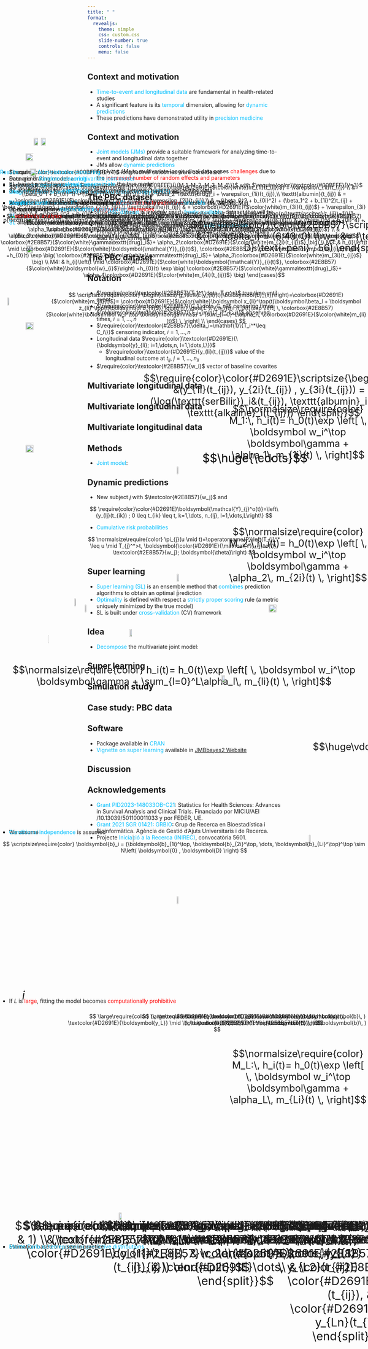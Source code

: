 ```yaml
---
title: " "
format:
  revealjs:
    theme: simple
    css: custom.css
    slide-number: true
    controls: false
    menu: false
---
```


## { data-state="cover-slide" data-background-image="images/cover1_1080.png" data-background-size="cover" visibility="uncounted"}

## Context and motivation

-   [Time-to-event and longitudinal data]{style="color:#00BFFF;"} are fundamental in health-related studies
-   A significant feature is its [temporal]{style="color:#00BFFF;"} dimension, allowing for [dynamic predictions]{style="color:#00BFFF;"}
-   These predictions have demonstrated utility in [precision medicine]{style="color:#00BFFF;"}

## Context and motivation

-   [Joint models (JMs)]{style="color:#00BFFF;"} provide a suitable framework for analyzing time-to-event and longitudinal data together
-   JMs allow [dynamic predictions]{style="color:#00BFFF;"}
-   Applying JMs to multivariate longitudinal data poses [challenges]{style="color:red;"} due to the [increased number of random effects and parameters]{style="color:red;"}

## The PBC dataset

-   The [PBC dataset]{style="color:#00BFFF;"} is a widely used, [freely available]{style="color:#00BFFF;"}, dataset that will be used to apply the methods
-   By using the PBC dataset, all methods are [fully reproducible]{style="color:#00BFFF;"} 
-   Primary biliary cirrhosis (PBC) is a rare disease that could eventually lead to liver cirrhosis


## The PBC dataset

<div style="position:absolute; top:12%; left:8%;" class="fragment fade-in-then-out">
  <img src="images/pbc2.png" style="width:90%; text-align:center;">
</div>

<div style="position:absolute; top:12%; left:8%;" class="fragment fade-in-then-out">
  <img src="images/pbc3.png" style="width:90%; text-align:center;">
</div>

<div style="position:absolute; top:12%; left:8%;" class="fragment fade-in-then-out">
  <img src="images/pbc4.png" style="width:90%; text-align:center;">
</div>

<div style="position:absolute; top:12%; left:8%;" class="fragment fade-in-then-out">
  <img src="images/pbc5.png" style="width:90%; text-align:center;">
</div>

<div style="position:absolute; top:12%; left:8%;" class="fragment fade-in-then-out">
  <img src="images/pbc6.png" style="width:90%; text-align:center;">
</div>

<div style="position:absolute; top:12%; left:8%;" class="fragment fade-in-then-out">
  <img src="images/pbc1.png" style="width:90%; text-align:center;">
</div>

<div style="position:absolute; top:12%; left:8%;" class="fragment fade-in-then-out">
  <img src="images/pbc_last.png" style="width:90%; text-align:center;">
</div>

## Notation

-   $\require{color}\textcolor{#2E8B57}{T_1^*,\dots, T_n^*}$ true time until event
-   $\require{color}\textcolor{#2E8B57}{C_1,\dots, C_n}$ censoring times
-   $\require{color}\textcolor{#2E8B57}{T_i=\min(T_i^*, C_i)}$ observed times, $i=1,\dotsc,n$
-   $\require{color}\textcolor{#2E8B57}{\delta_i=\mathbf{1}\{T_i^*\leq C_i\}}$ censoring indicator, $i=1,\dotsc,n$
-   Longitudinal data $\require{color}\textcolor{#D2691E}{\{\boldsymbol{y}_{li}; i=1,\dots,n, l=1,\dots,L\}}$
    -   $\require{color}\textcolor{#D2691E}{y_{li}(t_{ij})}$ value of the longitudinal outcome at $t_{ij}$, $j=1,\dots,n_{li}$
-   $\require{color}\textcolor{#2E8B57}{w_i}$ vector of baseline covarites


## Multivariate longitudinal data

<div style="position:absolute; top:15%; left:10%; font-size:30px;">
  <img src="images/men1.png" style="width:50%;" class="fragment fade-in">
</div>

<div style="position:absolute; top:15%; left:33%; font-size:30px;">
  <img src="images/men2.png" style="width:42%;" class="fragment fade-in">
</div>

<div style="position:absolute; top:30%; left:55%; font-size:30px;" class="fragment fade-in">
  $$\huge{\cdots}$$
</div>

<div style="position:absolute; top:15%; left:80%; font-size:30px;">
  <img src="images/men3.png" style="width:50%;" class="fragment fade-in">
</div>

<div style="position:absolute; top:55%; left:13%; font-size:30px;">
  <img src="images/arrow.png" style="width:18%;" class="fragment fade-in">
</div>

::: {.fragment .fade-in-then-out}
<div style="position:absolute; top:80%; left:9%; font-size:30px;">
  $$\require{color}\color{#2E8B57}\begin{split}
  (T_1 &,\delta_1) \\
  &w_1
  \end{split}$$
</div>
:::

<div style="position:absolute; top:80%; left:3%; font-size:30px;" class="fragment fade-in">
  $$\require{color}\color{#2E8B57}\scriptsize{\begin{split}
  (1.09 , & 1) \\
  (\text{female}, \text{ D} & \text{-peni} , 57)
  \end{split}}$$
</div>

<div style="position:absolute; top:55%; left:36%; font-size:30px;">
  <img src="images/arrow.png" style="width:18%;" class="fragment fade-in">
</div>

::: {.fragment .fade-in-then-out}
<div style="position:absolute; top:80%; left:32%; font-size:30px;">
  $$\require{color}\color{#2E8B57}\begin{split}
  (T_2 &,\delta_2) \\
  &w_2
  \end{split}$$
</div>
:::

<div style="position:absolute; top:80%; left:27%; font-size:30px;" class="fragment fade-in">
  $$\require{color}\color{#2E8B57}\scriptsize{\begin{split}
  (14.15 , & 0) \\
  (\text{female}, \text{ D} & \text{-peni}  , 56)
  \end{split}}$$
</div>

<div style="position:absolute; top:55%; left:84%; font-size:30px;">
  <img src="images/arrow.png" style="width:18%;" class="fragment fade-in">
</div>

::: {.fragment .fade-in-then-out}
<div style="position:absolute; top:80%; left:79%; font-size:30px;">
  $$\require{color}\color{#2E8B57}\begin{split}
  (T_n &,\delta_n) \\
  &w_n
  \end{split}$$
</div>
:::

<div style="position:absolute; top:80%; left:72%; font-size:30px;" class="fragment fade-in">
  $$\require{color}\color{#2E8B57}\scriptsize{\begin{split}
  (3.98 , & 0) \\
  (\text{female}, \text{ plac} & \text{ebo} , 33)
  \end{split}}$$
</div>


## Multivariate longitudinal data 

<div style="position:absolute; top:15%; left:10%; font-size:30px;">
  <img src="images/men1.png" style="width:50%;">
</div>

<div style="position:absolute; top:15%; left:33%; font-size:30px;">
  <img src="images/men2.png" style="width:42%;">
</div>

<div style="position:absolute; top:30%; left:55%; font-size:30px;">
  $$\huge{\cdots}$$
</div>

<div style="position:absolute; top:15%; left:80%; font-size:30px;">
  <img src="images/men3.png" style="width:50%;">
</div>

<div style="position:absolute; top:55%; left:13%; font-size:30px;">
  <img src="images/arrow.png" style="width:18%;">
</div>

<div style="position:absolute; top:55%; left:36%; font-size:30px;">
  <img src="images/arrow.png" style="width:18%;">
</div>

<div style="position:absolute; top:55%; left:84%; font-size:30px;">
  <img src="images/arrow.png" style="width:18%;">
</div>

<div style="position:absolute; top:80%; left:4%; font-size:30px;" class="fragment fade-in">
  $$\require{color}\scriptsize{\begin{split}
  \color{#2E8B57}(T_1 &,\color{#2E8B57}\delta_1) \\
  & \color{#2E8B57}w_1 \\
  \color{#D2691E}(y_{11}(t_{ij}), & \color{#D2691E}\dots, y_{L1}(t_{ij}))
  \end{split}}$$
</div>

<div style="position:absolute; top:80%; left:28%; font-size:30px;" class="fragment fade-in">
  $$\scriptsize{\begin{split}
  \color{#2E8B57}(T_2 &,\color{#2E8B57}\delta_2) \\
  & \color{#2E8B57}w_2 \\
  \color{#D2691E}(y_{12}(t_{ij}), & \color{#D2691E}\dots, y_{L2}(t_{ij}))
  \end{split}}$$
</div>

<div style="position:absolute; top:80%; left:75%; font-size:30px;" class="fragment fade-in">
  $$\scriptsize{\begin{split}
  \color{#2E8B57}(T_n &,\color{#2E8B57}\delta_n) \\
  & \color{#2E8B57}w_n \\
  \color{#D2691E}(y_{1n}(t_{ij}), & \color{#D2691E}\dots, y_{Ln}(t_{ij}))
  \end{split}}$$
</div>

## Multivariate longitudinal data

<div style="position:absolute; top:20%; left:2%; font-size:30px;">
  <img src="images/men5.png" style="width:50%;" class="fragment fade-in">
</div>

<div style="position:absolute; top:65%; left:6%; font-size:30px;" class="fragment fade-in">
  $$i$$
</div>

<div style="position:absolute; top:42%; left:13%; font-size:30px;">
  <img src="images/arrowh.png" style="width:10%;" class="fragment fade-in">
</div>

<div style="position:absolute; top:15%; left:52%; font-size:25px;" class="fragment fade-in">
  $$\require{color}\color{#2E8B57}\scriptsize{\begin{split}
  &(T_i ,\delta_i) = (6.43, 0) \\
  w_i &= (\text{female}, \text{ D} \text{-peni}  , 56)
  \end{split}}$$
</div>

<div style="position:absolute; top:25%; left:39%; font-size:25px;" class="fragment fade-in">
  $$\require{color}\color{#D2691E}\scriptsize{\begin{split}
  &(y_{1i}(t_{ij}), y_{2i}(t_{ij}) , y_{3i}(t_{ij})) = \\
  (\log(\texttt{serBilir})_i&(t_{ij}), \texttt{albumin}_i(t_{ij}), \texttt{alkaline}_i(t_{ij})) 
  \end{split}}$$
</div>

<div style="position:absolute; top:40%; left:23%; font-size:30px;">
  <img src="images/id_logSB_PBC.png" style="width:33%;" class="fragment fade-in">
</div>

<div style="position:absolute; top:38%; left:48%; font-size:30px;">
  <img src="images/id_alb_PBC.png" style="width:53%;" class="fragment fade-in">
</div>

<div style="position:absolute; top:40%; left:73%; font-size:30px;">
  <img src="images/id_alk_PBC.png" style="width:100%;" class="fragment fade-in">
</div>

## Methods

- [Joint model]{style="color:#00BFFF;"}:

<div style="position:absolute; top:20%; left:12%;" class="fragment fade-in">
  $$
  \scriptsize\require{color}
  \begin{cases}
g_l\left(E(y_{li}(t)|\boldsymbol{b}_{li})\right)=\colorbox{#D2691E}{$\color{white}m_{li}(t)$}= \colorbox{#D2691E}{$\color{white}\boldsymbol x_{li}^\top(t)\boldsymbol\beta_l +  \boldsymbol z_{li}^\top(t)\boldsymbol b_{li}$}, \quad l=1,\dots,L \\
\\
h_i(t)= h_0(t)\exp \left[ \, \colorbox{#2E8B57}{$\color{white}\boldsymbol w_i^\top \boldsymbol\gamma$} + \sum_{l=0}^L\alpha_l\, \colorbox{#D2691E}{$\color{white}m_{li}(t)$} \, \right] \\
\end{cases}
  $$
</div>

<div style="position:absolute; top:55%; left:0%;" class="fragment fade-in-then-out">
  - We assume 
  
  $$
  \scriptsize\require{color}
  \boldsymbol{b}_i = (\boldsymbol{b}_{1i}^\top, \boldsymbol{b}_{2i}^\top, \dots, \boldsymbol{b}_{Li}^\top)^\top \sim N\left( \boldsymbol{0} , \boldsymbol{D} \right)
  $$
</div>

<div style="position:absolute; top:55%; left:0%;" class="fragment fade-in">
  - [Conditional independence]{style="color:#00BFFF;"} is assumed 
</div>

<div style="position:absolute; top:67%; left:41%;" class="fragment fade-in-then-out">
  $$
  \large\require{color}
  (\, \textcolor{#D2691E}{\boldsymbol{y}} , \textcolor{#2E8B57}{T^*} , \boldsymbol{b}\, )
  $$
</div>

<div style="position:absolute; top:67%; left:38%" class="fragment fade-in-then-out">
  $$
  \large\require{color}
  (\, \textcolor{#D2691E}{\boldsymbol{y}} \mid \boldsymbol{b}\, ) (\,\textcolor{#2E8B57}{T^*} \mid \boldsymbol{b}\, )
  $$
</div>

<div style="position:absolute; top:67%; left:18%;" class="fragment fade-in-then-out">
  $$
  \large\require{color}
  (\, \textcolor{#D2691E}{\boldsymbol{y_1}} \mid \boldsymbol{b_1}\, ) \cdots (\, \textcolor{#D2691E}{\boldsymbol{y_L}} \mid \boldsymbol{b_L}\, ) (\,\textcolor{#2E8B57}{T^*} \mid \boldsymbol{b}\, )
  $$
</div>

<div style="position:absolute; top:66%; left:0%;" class="fragment fade-in-then-out">
- If $L$ is [large]{style="color:red;"}, fitting the model becomes [computationally prohibitive]{style="color:red;"}
</div>



## Dynamic predictions

- New subject $j$ with $\textcolor{#2E8B57}{w_j}$ and

$$
\require{color}\color{#D2691E}\boldsymbol{\mathcal{Y}_{j}^o(t)}=\left\{y_{lj}(t_{ik}) ; 0 \leq t_{ik} \leq t, k=1,\dots, n_{lj}, l=1,\dots,L\right\}
$$

<div class="fragment fade-in">
  - [Cumulative risk probabilities]{style="color:#00BFFF;"}
  
  $$
  \normalsize\require{color}
  \pi_{j}(u \mid t)=\operatorname{P}\left(T_{j}^* \leq u \mid T_{j}^*>t, \boldsymbol{\color{#D2691E}{\mathcal{Y}}_{j}^o(t)},  \textcolor{#2E8B57}{w_j}; \boldsymbol{\theta}\right)
  $$
</div>

<div style="position:absolute; top:82%; left:0%;" class="fragment fade-in-then-out">
  - Estimation based on [posterior predictive distributions]{style="color:#00BFFF;"}
</div>

<div style="position:absolute; top:82%; left:0%;" class="fragment fade-in-then-out">
  - [Monte Carlo scheme]{style="color:#00BFFF;"} used in practice
</div>

## Super learning

- [Super learning (SL)]{style="color:#00BFFF;"} is an ensemble method that [combines]{style="color:#00BFFF;"} prediction algorithms to obtain an optimal prediction
- [Optimality]{style="color:#00BFFF;"} is defined with respect a [strictly proper scoring]{style="color:#00BFFF;"} rule (a metric uniquely minimized by the true model)
- SL is built under [cross-validation]{style="color:#00BFFF;"} (CV) framework

## Idea

- [Decompose]{style="color:#00BFFF;"} the multivariate joint model:

<div style="position:absolute; top:44%; left:0%; font-size:25px;" class="fragment fade-in">
  $$\normalsize\require{color}
  h_i(t)= h_0(t)\exp \left[ \, \boldsymbol w_i^\top \boldsymbol\gamma + \sum_{l=0}^L\alpha_l\, m_{li}(t) \, \right]$$
</div>

<div style="position:absolute; top:31%; left:48%; font-size:30px;">
  <img src="images/arrow3.png" style="width:25%;" class="fragment fade-in">
</div>

<div style="position:absolute; top:27%; left:62%; font-size:25px;" class="fragment fade-in">
  $$\normalsize\require{color}
  M_1:\, h_i(t)= h_0(t)\exp \left[ \, \boldsymbol w_i^\top \boldsymbol\gamma + \alpha_1\, m_{1i}(t) \, \right]$$
</div>

<div style="position:absolute; top:39%; left:48%; font-size:30px;">
  <img src="images/arrow4.png" style="width:25%;" class="fragment fade-in">
</div>

<div style="position:absolute; top:35%; left:62%; font-size:25px;" class="fragment fade-in">
  $$\normalsize\require{color}
  M_2:\,h_i(t)= h_0(t)\exp \left[ \, \boldsymbol w_i^\top \boldsymbol\gamma + \alpha_2\, m_{2i}(t) \, \right]$$
</div>

<div style="position:absolute; top:49%; left:85%; font-size:25px;" class="fragment fade-in">
  $$\huge\vdots$$
</div>

<div style="position:absolute; top:59%; left:48%; font-size:30px;">
  <img src="images/arrow5.png" style="width:25%;" class="fragment fade-in">
</div>

<div style="position:absolute; top:69%; left:62%; font-size:25px;" class="fragment fade-in">
  $$\normalsize\require{color}
  M_L:\, h_i(t)= h_0(t)\exp \left[ \, \boldsymbol w_i^\top \boldsymbol\gamma + \alpha_L\, m_{Li}(t) \, \right]$$
</div>

## Super learning

<div style="position:absolute; top:22%; left:7%;" class="fragment fade-in-then-out">
  <img src="images/sl1.png" style="width:100%; text-align:center;">
</div>

<div style="position:absolute; top:30%; left:7%;" class="fragment fade-in-then-out">
  <img src="images/sl2.png" style="width:100%; text-align:center;">
</div>

<div style="position:absolute; top:13%; left:7%;" class="fragment fade-in-then-out">
  <img src="images/sl3.png" style="width:120%; text-align:center;">
</div>

<div style="position:absolute; top:13%; left:7%;" class="fragment fade-in-then-out">
  <img src="images/sl4.png" style="width:120%; text-align:center;">
</div>

<div style="position:absolute; top:11%; left:7%;" class="fragment fade-in-then-out">
  <img src="images/sl5.png" style="width:120%; text-align:center;">
</div>

<div style="position:absolute; top:22%; left:7%;" class="fragment fade-in-then-out">
  <img src="images/sl6.png" style="width:120%; text-align:center;">
</div>

<div style="position:absolute; top:10%; left:11%;" class="fragment fade-in-then-out">
  <img src="images/sl7.png" style="width:78%; text-align:center;">
</div>

<div style="position:absolute; top:15%; left:7%;" class="fragment fade-in-then-out">
  <img src="images/sl8.png" style="width:85%; text-align:center;">
</div>

<div style="position:absolute; top:17%; left:7%;" class="fragment fade-in-then-out">
  <img src="images/sl9.png" style="width:95%; text-align:center;">
</div>

<div style="position:absolute; top:10%; left:9%;" class="fragment fade-in-then-out">
  <img src="images/sl10b.png" style="width:72%; text-align:center;">
</div>

## Simulation study 

<div style="position:absolute; top:12%; left:0%;" class="fragment fade-in-then-out">
- $\require{color}\textcolor{#00BFFF}{L=4}$ longitudinal outcomes were considered
- Data-generating model: a [multivariate joint model]{style="color:#00BFFF;"}
- [Super learning]{style="color:#00BFFF;"} is applied to $\require{color}\textcolor{#00BFFF}{\{M_1, M_2, M_3, M_4\}}$ with $\require{color}\textcolor{#00BFFF}{V=3}$
- [Goal:]{style="color:#00BFFF;"} to compare SL-based predictions with true model predictions
</div>

<div style="position:absolute; top:12%; left:0%;" class="fragment fade-in-then-out">
- Scenario I: [Administrative censoring]{style="color:#00BFFF;"}
- Scenario II: [Random censoring]{style="color:#00BFFF;"}
- Scenario III: [Informative censoring]{style="color:#00BFFF;"}
- [Integrated Brier score (IBS)]{style="color:#00BFFF;"} and [expected cross-entropy (EPCE)]{style="color:#00BFFF;"} as scoring rules
</div>

<div style="position:absolute; top:12%; left:0%;" class="fragment fade-in-then-out">

[Results]{style="color:#00BFFF;"}

- SL-based predictions [closely approximate]{style="color:#00BFFF;"} the true model
- SL accounts well for [overfitting]{style="color:#00BFFF;"}: similar results between training and testing data

</div>

## Case study: PBC data

<div style="position:absolute; top:12%; left:8%;" class="fragment fade-in-then-out">
  <img src="images/pbc1.png" style="width:90%; text-align:center;">
</div>

<div style="position:absolute; top:13%; left:0%;" class="fragment fade-in-then-out">
$$ \scriptsize\begin{cases}
         \log(\texttt{serBilir}(t_{ij})) & = \colorbox{#D2691E}{$\color{white}m_{1i}(t_{ij})$} + \varepsilon_{1i}(t_{ij}) \\
        &=  (\beta_0^1 + b_{0i}^1) + (\beta_{1}^1 + b_{1i}^1)t_{ij} + \beta_2^1\texttt{drug}_i +  \varepsilon_{1i}(t_{ij}),\\
         \texttt{albumin}(t_{ij}) & = \colorbox{#D2691E}{$\color{white}m_{2i}(t_{ij})$} + \varepsilon_{2i}(t_{ij}) \\
         & = (\beta_0^2 + b_{0i}^2) + (\beta_1^2 + b_{1i}^2)t_{ij} + \beta_2^2\texttt{sex}_i + \varepsilon_{2i}(t_{ij}),\\
          \texttt{alkaline}(t_{ij}) & = \colorbox{#D2691E}{$\color{white}m_{3i}(t_{ij})$} + \varepsilon_{3i}(t_{ij}) \\
        & =(\beta_0^3 + b_{0i}^3) + (\beta_{1}^3 + b_{1i}^3)t_{ij} + \varepsilon_{3i}(t_{ij}),\\
        \log\left( \frac{p(\texttt{ascites}(t_{ij})=1)}{1-p(\texttt{ascites}(t_{ij})=1)} \right) & = \colorbox{#D2691E}{$\color{white}m_{4i}(t_{ij})$} + \varepsilon_{4i}(t_{ij})\\
        & = (\beta_0^4 + b_{0i}^4) + \beta_1^4t_{ij} + \varepsilon_{4i}(t_{ij}).
    \end{cases}$$
</div>

<div style="position:absolute; top:14%; left:0%;" class="fragment fade-in-then-out">
- We fitted a [multivariate JM]{style="color:#00BFFF;"}, and we applied [SL]{style="color:#00BFFF;"} to the library of [univariate JMs]{style="color:#00BFFF;"} $\{M_1, M_2, M_3, M_4\}$

$$\scriptsize\begin{split} h_{i}\left(t \mid \colorbox{#D2691E}{$\color{white}\boldsymbol{\mathcal{Y}}_{i}(t)$}, \colorbox{#2E8B57}{$\color{white}\boldsymbol{w}_{i}$}\right) =h_{0}(t) \exp \big( & \colorbox{#2E8B57}{$\color{white}\gamma\texttt{drug}_i$}+ \alpha_1\colorbox{#D2691E}{$\color{white}m_{1i}(t_{ij})$} + \alpha_2\colorbox{#D2691E}{$\color{white}m_{2i}(t_{ij})$} \\
& \alpha_3\colorbox{#D2691E}{$\color{white}m_{3i}(t_{ij})$} + \alpha_4\colorbox{#D2691E}{$\color{white}m_{4i}(t_{ij})$}\big) 
\end{split}$$
</div>

<div style="position:absolute; top:14%; left:0%;" class="fragment fade-in-then-out">
- We fitted a [multivariate JM]{style="color:#00BFFF;"}, and we applied [SL]{style="color:#00BFFF;"} to the library of [univariate JMs]{style="color:#00BFFF;"} $\{M_1, M_2, M_3, M_4\}$

$$\scriptsize\begin{cases} 
M1: & h_{i}\left(t \mid \colorbox{#D2691E}{$\color{white}\boldsymbol{\mathcal{Y}}_{i}(t)$}, \colorbox{#2E8B57}{$\color{white}\boldsymbol{w}_{i}$}\right) =h_{0}(t) \exp \big(  \colorbox{#2E8B57}{$\color{white}\gamma\texttt{drug}_i$}+ \alpha_1\colorbox{#D2691E}{$\color{white}m_{1i}(t_{ij})$} \big) \\
M2: & h_{i}\left(t \mid \colorbox{#D2691E}{$\color{white}\boldsymbol{\mathcal{Y}}_{i}(t)$}, \colorbox{#2E8B57}{$\color{white}\boldsymbol{w}_{i}$}\right) =h_{0}(t) \exp \big(  \colorbox{#2E8B57}{$\color{white}\gamma\texttt{drug}_i$}+ \alpha_2\colorbox{#D2691E}{$\color{white}m_{2i}(t_{ij})$} \big) \\
M3: & h_{i}\left(t \mid \colorbox{#D2691E}{$\color{white}\boldsymbol{\mathcal{Y}}_{i}(t)$}, \colorbox{#2E8B57}{$\color{white}\boldsymbol{w}_{i}$}\right) =h_{0}(t) \exp \big(  \colorbox{#2E8B57}{$\color{white}\gamma\texttt{drug}_i$}+ \alpha_3\colorbox{#D2691E}{$\color{white}m_{3i}(t_{ij})$} \big) \\
M4: & h_{i}\left(t \mid \colorbox{#D2691E}{$\color{white}\boldsymbol{\mathcal{Y}}_{i}(t)$}, \colorbox{#2E8B57}{$\color{white}\boldsymbol{w}_{i}$}\right) =h_{0}(t) \exp \big(  \colorbox{#2E8B57}{$\color{white}\gamma\texttt{drug}_i$}+ \alpha_4\colorbox{#D2691E}{$\color{white}m_{4i}(t_{ij})$} \big) 
\end{cases}$$
</div>

<div style="position:absolute; top:14%; left:0%;" class="fragment fade-in-then-out">
- [Results]{style="color:#00BFFF;"}:

  <img src="images/table.png" style="width:95%; text-align:center;">

</div>

<div style="position:absolute; top:14%; left:0%;" class="fragment fade-in-then-out">
- [Results]{style="color:#00BFFF;"}:

  <img src="images/table2.png" style="width:95%; text-align:center;">

</div>

<div style="position:absolute; top:14%; left:0%;" class="fragment fade-in-then-out">
- [Results]{style="color:#00BFFF;"}:

  <img src="images/table3.png" style="width:95%; text-align:center;">

</div>


## Software

- Package available in [CRAN]{style="color:#00BFFF;"}
- [Vignette on super learning]{style="color:#00BFFF;"} available in [JMBbayes2 Website](https://drizopoulos.github.io/JMbayes2/articles/Super_Learning.html)

<div style="position:absolute; top:40%; left:20%;" class="fragment fade-in">
  <img src="images/JMBayes2-logo-no-background.gif" style="width:40%; text-align:center;">
</div>

<div style="position:absolute; top:45%; left:60%;" class="fragment fade-in">
  <img src="images/qr_vignette.png" style="width:63%; text-align:center;">
</div>

## Discussion

<div style="position:absolute; top:14%; left:0%;" class="fragment fade-in-then-out">

- [SL predictions]{style="color:#00BFFF;"} successfully approximate [multivariate JM]{style="color:#00BFFF;"}
- [SL]{style="color:#00BFFF;"} has responded well to [overfitting]{style="color:#00BFFF;"}
- [SL]{style="color:#00BFFF;"} present advantages with respect established methods (such as Bayesian model averaging)
- [SL]{style="color:#00BFFF;"} allows us to derive dynamic predictions when $L$ is large

</div>

<div style="position:absolute; top:14%; left:0%;" class="fragment fade-in-then-out">

- As a cross-validation method, SL remains [computationally expensive]{style="color:red;"}
- SL is prediction-oriented and [not designed for inferences]{style="color:red;"}
- A [sensitivity analysis]{style="color:red;"} should be conducted

</div>

<div style="position:absolute; top:14%; left:0%;" class="fragment fade-in">

- [Complete code]{style="color:#00BFFF;"} for the simulations and application in the PBC data available in my GitHub
- Open access to my [master's thesis manuscript]{style="color:#00BFFF;"} 
  
</div>

<div style="position:absolute; top:42%; left:35%;" class="fragment fade-in">
  <img src="images/qr_github.png" style="width:53%; text-align:center;">
</div>

## Acknowledgements

- [Grant PID2023-148033OB-C21]{style="color:#00BFFF;"}: Statistics for Health Sciences: Advances in Survival Analysis and Clinical Trials. Financiado por MICIU/AEI /10.13039/501100011033 y por FEDER, UE.
- [Grant 2021 SGR 01421: GRBIO]{style="color:#00BFFF;"}: Grup de Recerca en Bioestadística i Bioinformàtica. Agència de Gestió d’Ajuts Universitaris i de Recerca.
- Projecte [Iniciació a la Recerca (INIREC)]{style="color:#00BFFF;"}, convocatòria 5601.

<div style="position:absolute; top:80%; left:32%;" class="fragment fade-in">
  <img src="images/LogoPID2023.jpg" style="width:63%; text-align:center;">
</div>


## { data-state="cover-slide" data-background-image="images/final_slide.png" data-background-size="cover" visibility="uncounted"}



